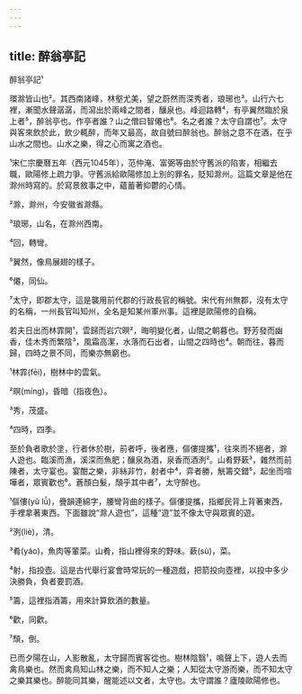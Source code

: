 ```yaml
---
---
---
```

title: 醉翁亭記
---




醉翁亭記¹

環滁皆山也²。其西南諸峰，林壑尤美，望之蔚然而深秀者，琅琊也³。山行六七裡，漸聞水聲潺潺，而瀉出於兩峰之間者，釀泉也。峰迴路轉⁴，有亭翼然臨於泉上者⁵，醉翁亭也。作亭者誰？山之僧曰智僊也⁶。名之者誰？太守自謂也⁷。太守與客來飲於此，飲少輒醉，而年又最高，故自號曰醉翁也。醉翁之意不在酒，在乎山水之間也。山水之樂，得之心而寓之酒也。

¹宋仁宗慶曆五年（西元1045年），范仲淹、富弼等由於守舊派的陷害，相繼去職，歐陽修上疏力爭。守舊派給歐陽修加上別的罪名，貶知滁州。這篇文章是他在滁州時寫的。於寫景敘事之中，蘊蓄著抑鬱的心情。

²滁，滁州，今安徽省滁縣。

³琅琊，山名，在滁州西南。

⁴回，轉彎。

⁵翼然，像鳥展翅的樣子。

⁶僊，同仙。

⁷太守，即郡太守，這是襲用前代郡的行政長官的稱號。宋代有州無郡，沒有太守的名稱，一州長官叫知州，全名是知某州軍州事。這裡是歐陽修的自稱。

若夫日出而林霏開¹，雲歸而岩穴暝²，晦明變化者，山間之朝暮也。野芳發而幽香，佳木秀而繁陰³，風霜高潔，水落而石出者，山間之四時也⁴。朝而往，暮而歸，四時之景不同，而樂亦無窮也。

¹林霏(fēi)，樹林中的雲氣。

²暝(míng)，昏暗（指夜色）。

³秀，茂盛。

⁴四時，四季。

至於負者歌於塗，行者休於樹，前者呼，後者應，傴僂提攜¹，往來而不絕者，滁人遊也。臨溪而漁，溪深而魚肥；釀泉為酒，泉香而酒洌²。山肴野蔌³，雜然而前陳者，太守宴也。宴酣之樂，非絲非竹，射者中⁴，弈者勝，觥籌交錯⁵，起坐而喧嘩者，眾賓歡也⁶。蒼顏白髮，頹乎其中者⁷，太守醉也。

¹傴僂(yǔ lǚ)，疊韻連綿字，腰彎背曲的樣子。傴僂提攜，指鄉民背上背著東西，手裡拿著東西。下面雖說“滁人遊也”，這種“遊”並不像太守與眾賓的遊。

²洌(liè)，清。

³肴(yáo)，魚肉等葷菜。山肴，指山裡得來的野味。蔌(sù)，菜。

⁴射，指投壺。這是古代舉行宴會時常玩的一種遊戲，把箭投向壺裡，以投中多少決勝負，負者要罰酒。

⁵籌，這裡指酒籌，用來計算飲酒的數量。

⁶歡，同歡。

⁷頹，倒。

已而夕陽在山，人影散亂，太守歸而賓客從也。樹林陰翳¹，鳴聲上下，遊人去而禽鳥樂也。然而禽鳥知山林之樂，而不知人之樂；人知從太守游而樂，而不知太守之樂其樂也。醉能同其樂，醒能述以文者，太守也。太守謂誰？廬陵歐陽修也。